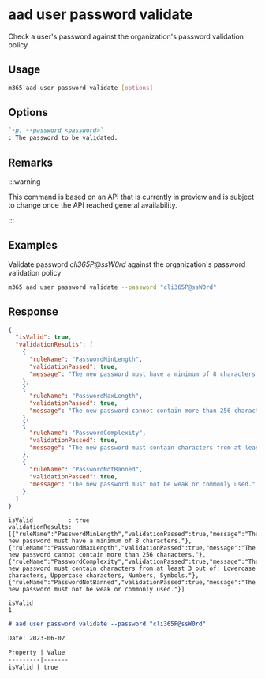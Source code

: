 
# aad user password validate

Check a user's password against the organization's password validation policy

## Usage

```sh
m365 aad user password validate [options]
```

## Options

```md definition-list
`-p, --password <password>`
: The password to be validated.
```

<Global />

## Remarks

:::warning

This command is based on an API that is currently in preview and is subject to change once the API reached general availability.

:::

## Examples

Validate password _cli365P@ssW0rd_ against the organization's password validation policy

```sh
m365 aad user password validate --password "cli365P@ssW0rd"
```

## Response

<Tabs>
  <TabItem value="JSON">

  ```json
  {
    "isValid": true,
    "validationResults": [
      {
        "ruleName": "PasswordMinLength",
        "validationPassed": true,
        "message": "The new password must have a minimum of 8 characters."
      },
      {
        "ruleName": "PasswordMaxLength",
        "validationPassed": true,
        "message": "The new password cannot contain more than 256 characters."
      },
      {
        "ruleName": "PasswordComplexity",
        "validationPassed": true,
        "message": "The new password must contain characters from at least 3 out of: Lowercase characters, Uppercase characters, Numbers, Symbols."
      },
      {
        "ruleName": "PasswordNotBanned",
        "validationPassed": true,
        "message": "The new password must not be weak or commonly used."
      }
    ]
  }
  ```

  </TabItem>
  <TabItem value="Text">

  ```text
  isValid          : true
  validationResults: [{"ruleName":"PasswordMinLength","validationPassed":true,"message":"The new password must have a minimum of 8 characters."},{"ruleName":"PasswordMaxLength","validationPassed":true,"message":"The new password cannot contain more than 256 characters."},{"ruleName":"PasswordComplexity","validationPassed":true,"message":"The new password must contain characters from at least 3 out of: Lowercase characters, Uppercase characters, Numbers, Symbols."},{"ruleName":"PasswordNotBanned","validationPassed":true,"message":"The new password must not be weak or commonly used."}]
  ```

  </TabItem>
  <TabItem value="CSV">

  ```csv
  isValid
  1
  ```

  </TabItem>
  <TabItem value="Markdown">

  ```md
  # aad user password validate --password "cli365P@ssW0rd"

  Date: 2023-06-02

  Property | Value
  ---------|-------
  isValid | true
  ```

  </TabItem>
</Tabs>
